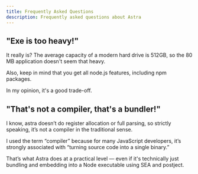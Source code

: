 ```yaml
---
title: Frequently Asked Questions
description: Frequently asked questions about Astra
---
```

## "Exe is too heavy!"
It really is? The average capacity of a modern hard drive is 512GB, so the 80 MB application doesn't seem that heavy.

Also, keep in mind that you get all node.js features, including npm packages.

In my opinion, it's a good trade-off.

## "That's not a compiler, that's a bundler!"
I know, astra doesn’t do register allocation or full parsing, so strictly speaking, it’s not a compiler in the traditional sense.

I used the term “compiler” because for many JavaScript developers, it’s strongly associated with “turning source code into a single binary.” 

That’s what Astra does at a practical level — even if it's technically just bundling and embedding into a Node executable using SEA and postject.
